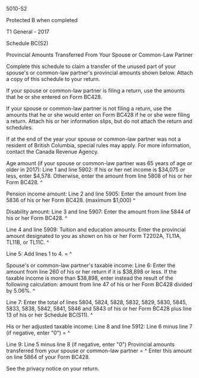 ﻿5010-S2 
 
Protected B when completed 
 
T1 General - 2017 
 
Schedule BC(S2) 
 
Provincial Amounts Transferred From Your Spouse or Common-Law Partner 
 
Complete this schedule to claim a transfer of the unused part of your 
spouse's or common-law partner's provincial amounts shown below. Attach a 
copy of this schedule to your return. 
 
If your spouse or common-law partner is filing a return, use the amounts that 
he or she entered on Form BC428. 
 
If your spouse or common-law partner is not filing a return, use the amounts 
that he or she would enter on Form BC428 if he or she were filing a return. 
Attach his or her information slips, but do not attach the return and 
schedules. 
 
If at the end of the year your spouse or common-law partner was not a 
resident of British Columbia, special rules may apply. For more information, 
contact the Canada Revenue Agency. 
 
Age amount (if your spouse or common-law partner was 65 years of age or older 
in 2017): 
Line 1 and line 5902: If his or her net income is $34,075 or less, enter 
$4,578. Otherwise, enter the amount from line 5808 of his or her Form BC428. 
^
 
Pension income amount: 
Line 2 and line 5905: Enter the amount from line 5836 of his or her Form 
BC428. (maximum $1,000) ^
 
Disability amount: 
Line 3 and line 5907: Enter the amount from line 5844 of his or her Form 
BC428. ^
 
Line 4 and line 5909: Tuition and education amounts: Enter the provincial 
amount designated to you as shown on his or her Form T2202A, TL11A, TL11B, or 
TL11C. ^
 
Line 5: Add lines 1 to 4. = ^
 
Spouse's or common-law partner's taxable income: 
Line 6: Enter the amount from line 260 of his or her return if it is $38,898 
or less. If the taxable income is more than $38,898, enter instead the result 
of the following calculation: amount from line 47 of his or her Form BC428 
divided by 5.06%. ^
 
Line 7: Enter the total of lines 5804, 5824, 5828, 5832, 5829, 5830, 5845, 
5833, 5838, 5842, 5841, 5846 and 5843 of his or her Form BC428 plus line 13 
of his or her Schedule BC(S11). ^
 
His or her adjusted taxable income: 
Line 8 and line 5912: Line 6 minus line 7 (if negative, enter "0") = ^
 
Line 9: Line 5 minus line 8 (if negative, enter "0") Provincial amounts 
transferred from your spouse or common-law partner = ^
Enter this amount on line 5864 of your Form BC428. 
 
See the privacy notice on your return.
